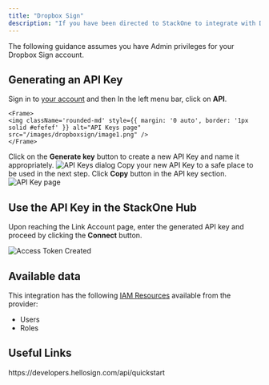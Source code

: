 ```yaml
---
title: "Dropbox Sign"
description: "If you have been directed to StackOne to integrate with Dropbox Sign, the following steps will help you understand the process and any necessary actions to configure successful integration."
---
```



<Warning>
  The following guidance assumes you have Admin privileges for your Dropbox Sign
  account.
</Warning>

## Generating an API Key

<Steps>
  <Step title="Sign-in">
    Sign in to <a href="https://app.hellosign.com/account/logIn">your account</a> and then In the left menu bar, click on <b>API</b>.

    <Frame>
    <img className='rounded-md' style={{ margin: '0 auto', border: '1px solid #efefef' }} alt="API Keys page" src="/images/dropboxsign/image1.png" />
    </Frame>
  </Step>

  <Step title="Generate a new API key">
    Click on the <b>Generate key</b> button to create a new API Key and name it appropriately.
    <Frame>
      <img className='rounded-md' style={{ width: '400px', margin: '0 auto', border: '1px solid #efefef' }} alt="API Keys dialog" src="/images/dropboxsign/image2.png" />
    </Frame>
  </Step>

  <Step title="Copy the API key to clipboard">
    Copy your new API Key to a safe place to be used in the next step. Click <Icon icon="clone" iconType="regular" /> <b>Copy</b> button in the API key section.
    <Frame>
      <img className='rounded-md' style={{ width: '400px', margin: '0 auto', border: '1px solid #efefef' }} alt="API Key page" src="/images/dropboxsign/image3.png" />
    </Frame>
  </Step>
</Steps>

## Use the API Key in the StackOne Hub

Upon reaching the Link Account page, enter the generated API key and proceed by clicking the <b>Connect</b> button.

<Frame>
  <img
    className="rounded-md"
    style={{ width: "400px", margin: "0 auto", border: "1px solid #efefef" }}
    alt="Access Token Created"
    src="/images/dropboxsign/image4.png"
  />
</Frame>

<IntegrationFooter />


## Available data

This integration has the following [IAM Resources](https://docs.stackone.com/reference/iam_list_users) available from the provider:
<ul>
 <li>Users</li>
 <li>Roles</li>
</ul>


## Useful Links
<Card title="API Reference" icon="link" href="https://developers.hellosign.com/api/quickstart/#dropbox-sign-api-quickstart">
    https://developers.hellosign.com/api/quickstart
</Card>
